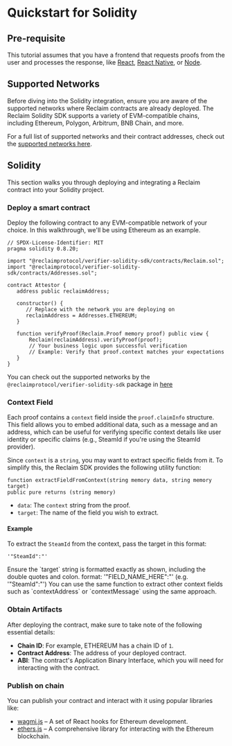 
# Quickstart for Solidity

## Pre-requisite

This tutorial assumes that you have a frontend that requests proofs from the user and processes the response, like [React](/js/frontend-example), [React Native](/react-native), or [Node](/js/backend-example).

## Supported Networks

Before diving into the Solidity integration, ensure you are aware of the supported networks where Reclaim contracts are already deployed. The Reclaim Solidity SDK supports a variety of EVM-compatible chains, including Ethereum, Polygon, Arbitrum, BNB Chain, and more.

For a full list of supported networks and their contract addresses, check out the [supported networks here](./supported-networks).

## Solidity

This section walks you through deploying and integrating a Reclaim contract into your Solidity project.

<Steps>

### Deploy a smart contract

Deploy the following contract to any EVM-compatible network of your choice. In this walkthrough, we'll be using Ethereum as an example.

```solidity copy showLineNumbers
// SPDX-License-Identifier: MIT
pragma solidity 0.8.20;

import "@reclaimprotocol/verifier-solidity-sdk/contracts/Reclaim.sol";
import "@reclaimprotocol/verifier-solidity-sdk/contracts/Addresses.sol";

contract Attestor {
   address public reclaimAddress;

   constructor() {
      // Replace with the network you are deploying on
      reclaimAddress = Addresses.ETHEREUM;
   }

   function verifyProof(Reclaim.Proof memory proof) public view {
       Reclaim(reclaimAddress).verifyProof(proof);
       // Your business logic upon successful verification
       // Example: Verify that proof.context matches your expectations
   }
}
```

You can check out the supported networks by the `@reclaimprotocol/verifier-solidity-sdk` package in [here](https://gitlab.reclaimprotocol.org/integrations/verifier-solidity-sdk/-/blob/main/contracts/Addresses.sol)

### Context Field

Each proof contains a `context` field inside the `proof.claimInfo` structure. This field allows you to embed additional data, such as a message and an address, which can be useful for verifying specific context details like user identity or specific claims (e.g., SteamId if you're using the SteamId provider).

Since `context` is a `string`, you may want to extract specific fields from it. To simplify this, the Reclaim SDK provides the following utility function:

```solidity copy
function extractFieldFromContext(string memory data, string memory target)
public pure returns (string memory)
```

- `data`: The `context` string from the proof.
- `target`: The name of the field you wish to extract.

#### Example

To extract the `SteamId` from the context, pass the target in this format:

```
'"SteamId":"'
```

<Callout type="warning">
  Ensure the `target` string is formatted exactly as shown, including the double
  quotes and colon. format: '"FIELD_NAME_HERE":"' (e.g. '"SteamId":"')
</Callout>
<Callout type="info">
  You can use the same function to extract other context fields such as
  `contextAddress` or `contextMessage` using the same approach.
</Callout>

### Obtain Artifacts

After deploying the contract, make sure to take note of the following essential details:

- **Chain ID**: For example, ETHEREUM has a chain ID of `1`.
- **Contract Address**: The address of your deployed contract.
- **ABI**: The contract's Application Binary Interface, which you will need for interacting with the contract.

### Publish on chain

You can publish your contract and interact with it using popular libraries like:

- [wagmi.js](./wagmi) – A set of React hooks for Ethereum development.
- [ethers.js]() – A comprehensive library for interacting with the Ethereum blockchain.

</Steps>
